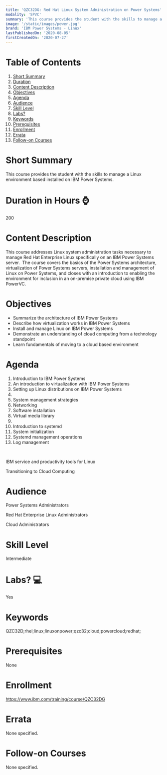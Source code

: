 ```yaml
---
title: 'QZC32DG: Red Hat Linux System Administration on Power Systems'
modality: 'SPVC'
summary: 'This course provides the student with the skills to manage a Linux environment based installed on IBM Power Systems.'
image: '/static/images/power.jpg'
brand: 'IBM Power Systems - Linux'
lastPublishedOn: '2020-08-05'
firstCreatedOn: '2020-07-27'
---
```

# Table of Contents
1.  [Short Summary](#short-summary)
2.  [Duration](#duration-in-hours-)
3.  [Content Description](#content-description)
4.  [Objectives](#objectives)
5.  [Agenda](#agenda)
6.  [Audience](#audience)
7.  [Skill Level](#skill-level)
8.  [Labs?](#labs-)
9.  [Keywords](#keywords)
10. [Prerequisites](#prerequisites)
11. [Enrollment](#enrollment)
12. [Errata](#errata)
13. [Follow-on Courses](#follow-on-courses)

# Short Summary
This course provides the student with the skills to manage a Linux environment based installed on IBM Power Systems.

# Duration in Hours ⌚
200

# Content Description
<p>This course addresses Linux system administration tasks necessary to manage Red Hat Enterprise Linux specifically on an IBM Power Systems server. &nbsp;The course covers the basics of the Power Systems architecture, virtualization of Power Systems servers, installation and management of Linux on Power Systems, and closes with an introduction to enabling the environment for inclusion in an on-premise private cloud using IBM PowerVC.</p>

# Objectives
<ul><li>Summarize the architecture of IBM Power Systems</li><li>Describe how virtualization works in IBM Power Systems</li><li>Install and manage Linux on IBM Power Systems</li><li>Demonstrate an understanding of cloud computing from a technology standpoint</li><li>Learn fundamentals of moving to a cloud based environment</li></ul>

# Agenda
<ol><li>Introduction to IBM Power Systems</li><li>An introduction to virtualization with IBM Power Systems</li><li>Setting up Linux distributions on IBM Power Systems</li><li>&nbsp;</li><li>System management strategies</li><li>Networking</li><li>Software installation</li><li>Virtual media library</li><li>&nbsp;</li><li>Introduction to systemd</li><li>System initialization</li><li>Systemd management operations</li><li>Log management</li></ol><p>&nbsp;</p><p>IBM service and productivity tools for Linux</p><p>Transitioning to Cloud Computing</p>

# Audience
<p>Power Systems Administrators</p><p>Red Hat Enterprise Linux Administrators</p><p>Cloud Administrators</p>

# Skill Level
Intermediate

# Labs? 💻
Yes

# Keywords
QZC32D;rhel;linux;linuxonpower;qzc32;cloud;powercloud;redhat;

# Prerequisites
<p>None</p>

# Enrollment
https://www.ibm.com/training/course/QZC32DG

# Errata
None specified.

# Follow-on Courses
None specified.

